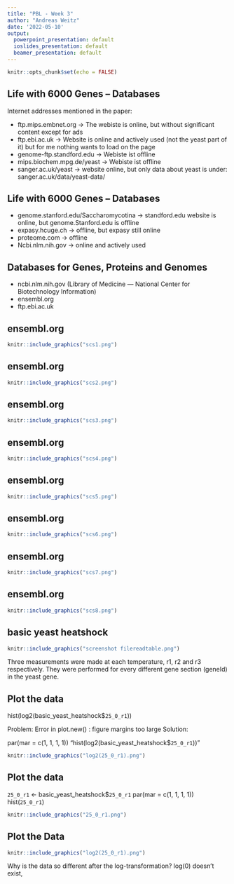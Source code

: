 ```yaml
---
title: "PBL - Week 3"
author: "Andreas Weitz"
date: '2022-05-10'
output:
  powerpoint_presentation: default
  ioslides_presentation: default
  beamer_presentation: default
---
```


```r
knitr::opts_chunk$set(echo = FALSE)
```

## Life with 6000 Genes -- Databases

Internet addresses mentioned in the paper:

-	ftp.mips.embnet.org -> The webiste is online, but without significant content except for ads
-	ftp.ebi.ac.uk -> Website is online and actively used (not the yeast part of it) but for me nothing wants to load on the page
-	genome-ftp.standford.edu -> Webiste ist offline
-	mips.biochem.mpg.de/yeast -> Webiste ist offline
-	sanger.ac.uk/yeast -> website online, but only data about yeast is under: sanger.ac.uk/data/yeast-data/

## Life with 6000 Genes -- Databases

-	genome.stanford.edu/Saccharomycotina -> standford.edu website is  online, but genome.Stanford.edu is offline
-	expasy.hcuge.ch -> offline, but expasy still online
-	proteome.com -> offline
-	Ncbi.nlm.nih.gov -> online and actively used


## Databases for Genes, Proteins and Genomes

- ncbi.nlm.nih.gov (Library of Medicine --- National Center for Biotechnology Information)
- ensembl.org
- ftp.ebi.ac.uk

## ensembl.org

```r
knitr::include_graphics("scs1.png")
```
## ensembl.org

```r
knitr::include_graphics("scs2.png")
```

## ensembl.org

```r
knitr::include_graphics("scs3.png")
```

## ensembl.org

```r
knitr::include_graphics("scs4.png")
```

## ensembl.org

```r
knitr::include_graphics("scs5.png")
```

## ensembl.org

```r
knitr::include_graphics("scs6.png")
```

## ensembl.org

```r
knitr::include_graphics("scs7.png")
```

## ensembl.org

```r
knitr::include_graphics("scs8.png")
```

## basic yeast heatshock

```r
knitr::include_graphics("screenshot filereadtable.png")
```

Three measurements were made at each temperature, r1, r2 and r3 respectively. They were performed for every different gene section (geneId) in the yeast gene.


## Plot the data

hist(log2(basic_yeast_heatshock$`25_0_r1`))

Problem:
Error in plot.new() : figure margins too large
Solution:

par(mar = c(1, 1, 1, 1))
"hist(log2(basic_yeast_heatshock$`25_0_r1`))"
```r
knitr::include_graphics("log2(25_0_r1).png")
```

## Plot the data

`25_0_r1` <- basic_yeast_heatshock$`25_0_r1`
par(mar = c(1, 1, 1, 1))
hist(`25_0_r1`)
```r
knitr::include_graphics("25_0_r1.png")
```

## Plot the Data
```r
knitr::include_graphics("log2(25_0_r1).png")
```
Why is the data so different after the log-transformation?
log(0) doesn't exist, 

